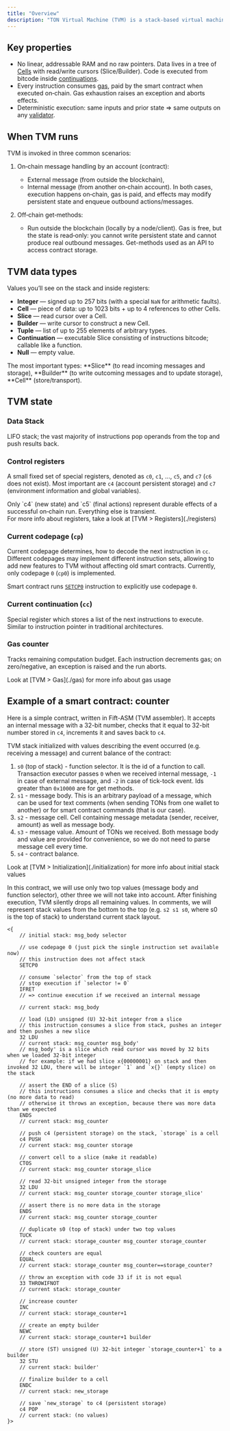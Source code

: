 ```yaml
---
title: "Overview"
description: "TON Virtual Machine (TVM) is a stack-based virtual machine which executes smart contracts on TON blockchain"
---
```



## Key properties

- No linear, addressable RAM and no raw pointers. Data lives in a tree of [Cells](./serialization/cells) with read/write cursors (Slice/Builder). Code is executed from bitcode inside [continuations](./continuations).
- Every instruction consumes [gas](./gas), paid by the smart contract when executed on‑chain. Gas exhaustion raises an exception and aborts effects.
- Deterministic execution: same inputs and prior state ⇒ same outputs on any [validator](/foundations/consensus).

## When TVM runs

TVM is invoked in three common scenarios:

1. On‑chain message handling by an account (contract):
   - External message (from outside the blockchain),
   - Internal message (from another on‑chain account).
     In both cases, execution happens on‑chain, gas is paid, and effects may modify persistent state and enqueue outbound actions/messages.

1. Off‑chain get‑methods:
   - Run outside the blockchain (locally by a node/client). Gas is free, but the state is read‑only: you cannot write persistent state and cannot produce real outbound messages. Get-methods used as an API to access contract storage.

## TVM data types

Values you’ll see on the stack and inside registers:

- **Integer** — signed up to 257 bits (with a special `NaN` for arithmetic faults).
- **Cell** — piece of data: up to 1023 bits + up to 4 references to other Cells.
- **Slice** — read cursor over a Cell.
- **Builder** — write cursor to construct a new Cell.
- **Tuple** — list of up to 255 elements of arbitrary types.
- **Continuation** — executable Slice consisting of instructions bitcode; callable like a function.
- **Null** — empty value.

<Aside type="tip">The most important types: **Slice** (to read incoming messages and storage), **Builder** (to write outcoming messages and to update storage), **Cell** (store/transport).</Aside>

## TVM state

### Data Stack

LIFO stack; the vast majority of instructions pop operands from the top and push results back.

### Control registers

A small fixed set of special registers, denoted as `c0`, `c1`, ..., `c5`, and `c7` (`c6` does not exist). Most important are `c4` (account persistent storage) and `c7` (environment information and global variables).

<Aside type="note">Only `c4` (new state) and `c5` (final actions) represent durable effects of a successful on‑chain run. Everything else is transient.</Aside>

<Aside type="tip">For more info about registers, take a look at [TVM > Registers](./registers)</Aside>

### Current codepage (`cp`)

Current codepage determines, how to decode the next instruction in `cc`. Different codepages may implement different instruction sets, allowing to add new features to TVM without affecting old smart contracts. Currently, only codepage `0` (`cp0`) is implemented.

Smart contract runs [`SETCP0`](./instructions#ff-setcp) instruction to explicitly use codepage `0`.

### Current continuation (`cc`)

Special register which stores a list of the next instructions to execute. Similar to instruction pointer in traditional architectures.

### Gas counter

Tracks remaining computation budget. Each instruction decrements gas; on zero/negative, an exception is raised and the run aborts.

<Aside type="tip">Look at [TVM > Gas](./gas) for more info about gas usage</Aside>

## Example of a smart contract: counter

Here is a simple contract, written in Fift-ASM (TVM assembler). It accepts an internal message with a 32-bit number, checks that it equal to 32-bit number stored in `c4`, increments it and saves back to `c4`.

TVM stack initialized with values describing the event occurred (e.g. receiving a message) and current balance of the contract:

1. `s0` (top of stack) - function selector. It is the id of a function to call. Transaction executor passes `0` when we received internal message, `-1` in case of external message, and `-2` in case of tick-tock event. Ids greater than `0x10000` are for get methods.
1. `s1` - message body. This is an arbitrary payload of a message, which can be used for text comments (when sending TONs from one wallet to another) or for smart contract commands (that is our case).
1. `s2` - message cell. Cell containing message metadata (sender, receiver, amount) as well as message body.
1. `s3` - message value. Amount of TONs we received. Both message body and value are provided for convenience, so we do not need to parse message cell every time.
1. `s4` - contract balance.

<Aside type="tip">Look at [TVM > Initialization](./initialization) for more info about initial stack values</Aside>

In this contract, we will use only two top values (message body and function selector), other three we will not take into account. After finishing execution, TVM silently drops all remaining values. In comments, we will represent stack values from the bottom to the top (e.g. `s2 s1 s0`, where s0 is the top of stack) to understand current stack layout.

```fift Fift
<{
    // initial stack: msg_body selector

    // use codepage 0 (just pick the single instruction set available now)
    // this instruction does not affect stack
    SETCP0

    // consume `selector` from the top of stack
    // stop execution if `selector != 0`
    IFRET
    // => continue execution if we received an internal message

    // current stack: msg_body

    // load (LD) unsigned (U) 32-bit integer from a slice
    // this instruction consumes a slice from stack, pushes an integer and then pushes a new slice
    32 LDU
    // current stack: msg_counter msg_body'
    // msg_body' is a slice which read cursor was moved by 32 bits when we loaded 32-bit integer
    // for example: if we had slice x{00000001} on stack and then invoked 32 LDU, there will be integer `1` and `x{}` (empty slice) on the stack

    // assert the END of a slice (S)
    // this instructions consumes a slice and checks that it is empty (no more data to read)
    // otherwise it throws an exception, because there was more data than we expected
    ENDS
    // current stack: msg_counter

    // push c4 (persistent storage) on the stack, `storage` is a cell
    c4 PUSH
    // current stack: msg_counter storage

    // convert cell to a slice (make it readable)
    CTOS
    // current stack: msg_counter storage_slice

    // read 32-bit unsigned integer from the storage
    32 LDU
    // current stack: msg_counter storage_counter storage_slice'

    // assert there is no more data in the storage
    ENDS
    // current stack: msg_counter storage_counter

    // duplicate s0 (top of stack) under two top values
    TUCK
    // current stack: storage_counter msg_counter storage_counter

    // check counters are equal
    EQUAL
    // current stack: storage_counter msg_counter==storage_counter?

    // throw an exception with code 33 if it is not equal
    33 THROWIFNOT
    // current stack: storage_counter

    // increase counter
    INC
    // current stack: storage_counter+1

    // create an empty builder
    NEWC
    // current stack: storage_counter+1 builder

    // store (ST) unsigned (U) 32-bit integer `storage_counter+1` to a builder
    32 STU
    // current stack: builder'

    // finalize builder to a cell
    ENDC
    // current stack: new_storage

    // save `new_storage` to c4 (persistent storage)
    c4 POP
    // current stack: (no values)
}>
```
